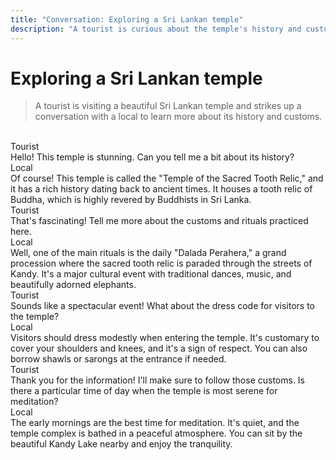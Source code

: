 ```yaml
---
title: "Conversation: Exploring a Sri Lankan temple"
description: "A tourist is curious about the temple's history and customs."
---
```


# Exploring a Sri Lankan temple

> A tourist is visiting a beautiful Sri Lankan temple and strikes up a conversation with a local to learn more about its history and customs.

<br/>

<div className="chat chat-start">
  <div className="chat-header">
    Tourist
  </div>
  <div className="chat-bubble text-xl bg-[#171717] text-white">Hello! This temple is stunning. Can you tell me a bit about its history?</div>
</div>
<div className="chat chat-end">
  <div className="chat-header">
    Local
  </div>
  <div className="chat-bubble text-xl bg-accent text-white">Of course! This temple is called the "Temple of the Sacred Tooth Relic," and it has a rich history dating back to ancient times. It houses a tooth relic of Buddha, which is highly revered by Buddhists in Sri Lanka.</div>
</div>
<div className="chat chat-start">
  <div className="chat-header">
    Tourist
  </div>
  <div className="chat-bubble text-xl bg-[#171717] text-white">That's fascinating! Tell me more about the customs and rituals practiced here.</div>
</div>
<div className="chat chat-end">
  <div className="chat-header">
    Local
  </div>
  <div className="chat-bubble text-xl bg-accent text-white">Well, one of the main rituals is the daily "Dalada Perahera," a grand procession where the sacred tooth relic is paraded through the streets of Kandy. It's a major cultural event with traditional dances, music, and beautifully adorned elephants.</div>
</div>
<div className="chat chat-start">
  <div className="chat-header">
    Tourist
  </div>
  <div className="chat-bubble text-xl bg-[#171717] text-white">Sounds like a spectacular event! What about the dress code for visitors to the temple?</div>
</div>
<div className="chat chat-end">
  <div className="chat-header">
    Local
  </div>
  <div className="chat-bubble text-xl bg-accent text-white">Visitors should dress modestly when entering the temple. It's customary to cover your shoulders and knees, and it's a sign of respect. You can also borrow shawls or sarongs at the entrance if needed.</div>
</div>
<div className="chat chat-start">
  <div className="chat-header">
    Tourist
  </div>
  <div className="chat-bubble text-xl bg-[#171717] text-white">Thank you for the information! I'll make sure to follow those customs. Is there a particular time of day when the temple is most serene for meditation?</div>
</div>
<div className="chat chat-end">
  <div className="chat-header">
    Local
  </div>
  <div className="chat-bubble text-xl bg-accent text-white">The early mornings are the best time for meditation. It's quiet, and the temple complex is bathed in a peaceful atmosphere. You can sit by the beautiful Kandy Lake nearby and enjoy the tranquility.</div>
</div>
